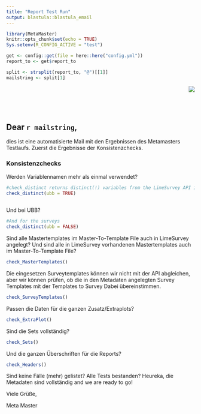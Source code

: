 ```yaml
---
title: "Report Test Run"
output: blastula::blastula_email 
---
```


```r
library(MetaMaster)
knitr::opts_chunk$set(echo = TRUE)
Sys.setenv(R_CONFIG_ACTIVE = "test")

get <- config::get(file = here::here("config.yml"))
report_to <- get$report_to

split <- strsplit(report_to, "@")[[1]]
mailstring <- split[1]


```

<img src= "man/figures/logo_small.png" align="right">
<br>
<br>
<br>
<br>


## Dear `r mailstring`,

dies ist eine automatisierte Mail mit den Ergebnissen des Metamasters Testlaufs. Zuerst die Ergebnisse der Konsistenzchecks.

### Konsistenzchecks

Werden Variablennamen mehr als einmal verwendet? 

```r
#check_distinct returns distinct(!) variables from the LimeSurvey API if they appear more than once
check_distinct(ubb = TRUE)
  
```

Und bei UBB?

```r
#And for the surveys
check_distinct(ubb = FALSE)
```

Sind alle Mastertemplates im Master-To-Template File auch in LimeSurvey angelegt? Und sind alle in LimeSurvey vorhandenen Mastertemplates auch im Master-To-Template File?


```r
check_MasterTemplates()
```

Die eingesetzen Surveytemplates können wir nicht mit der API abgleichen, aber wir können prüfen, ob die in den Metadaten angelegten Survey Templates mit der Templates to Survey Dabei übereinstimmen. 


```r
check_SurveyTemplates()
```

Passen die Daten für die ganzen Zusatz/Extraplots?

```r
check_ExtraPlot()
```


Sind die Sets vollständig?


```r
check_Sets()
```

Und die ganzen Überschriften für die Reports? 

```r
check_Headers()
```



Sind keine Fälle (mehr) gelistet? Alle Tests bestanden? Heureka, die Metadaten sind vollständig and we are ready to go!

Viele Grüße,

Meta Master


